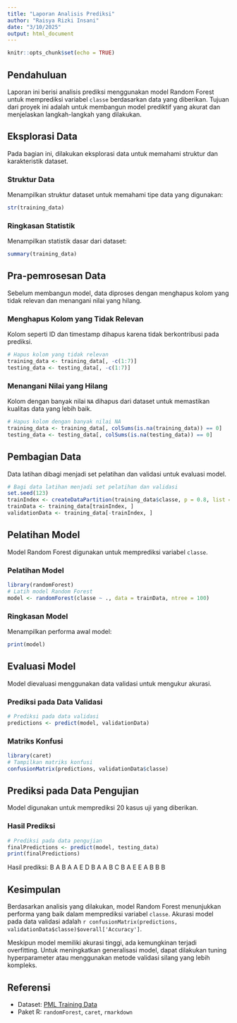 ```yaml
---
title: "Laporan Analisis Prediksi"
author: "Raisya Rizki Insani"
date: "3/10/2025"
output: html_document
---
```


```r
knitr::opts_chunk$set(echo = TRUE)
```

## Pendahuluan
Laporan ini berisi analisis prediksi menggunakan model Random Forest untuk memprediksi variabel `classe` berdasarkan data yang diberikan. Tujuan dari proyek ini adalah untuk membangun model prediktif yang akurat dan menjelaskan langkah-langkah yang dilakukan.

## Eksplorasi Data
Pada bagian ini, dilakukan eksplorasi data untuk memahami struktur dan karakteristik dataset.

### Struktur Data
Menampilkan struktur dataset untuk memahami tipe data yang digunakan:
```r
str(training_data)
```

### Ringkasan Statistik
Menampilkan statistik dasar dari dataset:
```r
summary(training_data)
```

## Pra-pemrosesan Data
Sebelum membangun model, data diproses dengan menghapus kolom yang tidak relevan dan menangani nilai yang hilang.

### Menghapus Kolom yang Tidak Relevan
Kolom seperti ID dan timestamp dihapus karena tidak berkontribusi pada prediksi.
```r
# Hapus kolom yang tidak relevan
training_data <- training_data[, -c(1:7)]
testing_data <- testing_data[, -c(1:7)]
```

### Menangani Nilai yang Hilang
Kolom dengan banyak nilai `NA` dihapus dari dataset untuk memastikan kualitas data yang lebih baik.
```r
# Hapus kolom dengan banyak nilai NA
training_data <- training_data[, colSums(is.na(training_data)) == 0]
testing_data <- testing_data[, colSums(is.na(testing_data)) == 0]
```

## Pembagian Data
Data latihan dibagi menjadi set pelatihan dan validasi untuk evaluasi model.
```r
# Bagi data latihan menjadi set pelatihan dan validasi
set.seed(123)
trainIndex <- createDataPartition(training_data$classe, p = 0.8, list = FALSE)
trainData <- training_data[trainIndex, ]
validationData <- training_data[-trainIndex, ]
```

## Pelatihan Model
Model Random Forest digunakan untuk memprediksi variabel `classe`.

### Pelatihan Model
```r
library(randomForest)
# Latih model Random Forest
model <- randomForest(classe ~ ., data = trainData, ntree = 100)
```

### Ringkasan Model
Menampilkan performa awal model:
```r
print(model)
```

## Evaluasi Model
Model dievaluasi menggunakan data validasi untuk mengukur akurasi.

### Prediksi pada Data Validasi
```r
# Prediksi pada data validasi
predictions <- predict(model, validationData)
```

### Matriks Konfusi
```r
library(caret)
# Tampilkan matriks konfusi
confusionMatrix(predictions, validationData$classe)
```

## Prediksi pada Data Pengujian
Model digunakan untuk memprediksi 20 kasus uji yang diberikan.

### Hasil Prediksi
```r
# Prediksi pada data pengujian
finalPredictions <- predict(model, testing_data)
print(finalPredictions)
```
Hasil prediksi: B A B A A E D B A A B C B A E E A B B B

## Kesimpulan
Berdasarkan analisis yang dilakukan, model Random Forest menunjukkan performa yang baik dalam memprediksi variabel `classe`. Akurasi model pada data validasi adalah `r confusionMatrix(predictions, validationData$classe)$overall['Accuracy']`.

Meskipun model memiliki akurasi tinggi, ada kemungkinan terjadi overfitting. Untuk meningkatkan generalisasi model, dapat dilakukan tuning hyperparameter atau menggunakan metode validasi silang yang lebih kompleks.

## Referensi
- Dataset: [PML Training Data](https://d396qusza40orc.cloudfront.net/predmachlearn/pml-training.csv)
- Paket R: `randomForest`, `caret`, `rmarkdown`
